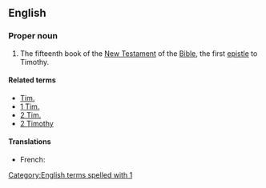==English==

===Proper noun===
{{en-proper noun}}

{{book of the Bible|Timothy}}
# {{label|en|biblical}} The fifteenth book of the [[New Testament]] of the [[Bible]], the first [[epistle]] to Timothy.

====Related terms====
* [[Tim.]]
* [[1 Tim.]]
* [[2 Tim.]]
* [[2 Timothy]]

====Translations====
{{trans-top|book of the New Testament}}
* French: {{t|fr|1 Timothée}}
{{trans-mid}}
{{trans-bottom}}

[[Category:English terms spelled with 1]]